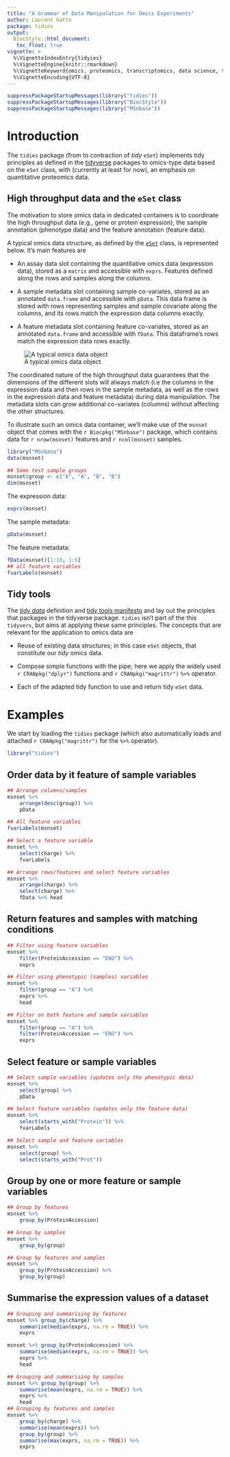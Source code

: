 ```yaml
---
title: "A Grammar of Data Manipulation for Omics Experiments"
author: Laurent Gatto
package: tidies
output:
  BiocStyle::html_document:
   toc_float: true
vignette: >
  %\VignetteIndexEntry{tidyies}
  %\VignetteEngine{knitr::rmarkdown}
  %\VignetteKeyword{omics, proteomics, transcriptomics, data science, tidyverse}
  %\VignetteEncoding{UTF-8}
---
```


```r
suppressPackageStartupMessages(library("tidies"))
suppressPackageStartupMessages(library("BiocStyle"))
suppressPackageStartupMessages(library("MSnbase"))
```

# Introduction
The `tidies` package (from to contraction of *tidy* `eSet`) implements
tidy principles as defined in
the [tidyverse](https://www.tidyverse.org/) packages to omics-type
data based on the `eSet` class, with (currently at least for now), an
emphasis on quantitative proteomics data.

## High throughput data and the `eSet` class

The motivation to store omics data in dedicated containers is to
coordinate the high throughput data (e.g., gene or protein
expression), the sample annotation (phenotype data) and the feature
annotation (feature data).

A typical omics data structure, as defined by
the
[`eSet`](https://bioconductor.org/packages/release/bioc/vignettes/Biobase/inst/doc/BiobaseDevelopment.pdf) class,
is represented below. It's main features are

- An assay data slot containing the quantitative omics data
  (expression data), stored as a `matrix` and accessible with `exprs`.
  Features defined along the rows and samples along the columns.

- A sample metadata slot containing sample co-variates, stored as an
  annotated `data.frame` and accessible with `pData`. This data frame
  is stored with rows representing samples and sample covariate along
  the columns, and its rows match the expression data columns exactly.

- A feature metadata slot containing feature co-variates, stored as an
  annotated `data.frame` and accessible with `fData`. This dataframe's
  rows match the expression data rows exactly.

![A typical omics data object](./msnset.png)

The coordinated nature of the high throughput data guarantees that the
dimensions of the different slots will always match (i.e the columns
in the expression data and then rows in the sample metadata, as well
as the rows in the expression data and feature metadata) during data
manipulation. The metadata slots can grow additional co-variates
(columns) without affecting the other structures.


To illustrate such an omics data container, we'll make use of the
`msnset` object that comes with the `r Biocpkg("MSnbase")` package,
which contains data for `r nrow(msnset)` features and `r ncol(msnset)`
samples.


```r
library("MSnbase")
data(msnset)

## Some test sample groups
msnset$group <- c("A", "A", "B", "B")
dim(msnset)
```

The expression data:

```r
exprs(msnset)
```

The sample metadata:

```r
pData(msnset)
```

The feature metadata:

```r
fData(msnset)[1:10, 1:5]
## all feature variables
fvarLabels(msnset)
```
## Tidy tools

The [*tidy data*](https://www.jstatsoft.org/article/view/v059i10)
definition
and
[tidy tools manifesto](http://tidyverse.tidyverse.org/articles/manifesto.html) and
lay out the principles that packages in the tidyverse
package. `tidies` isn't part of the this `tidyvers`, but aims at
applying these same principles. The concepts that are relevant for the
application to omics data are

- Reuse of existing data structures; in this case `eSet` objects, that
  constitute our *tidy* omics data.

- Compose simple functions with the pipe; here we apply the widely
  used `r CRANpkg("dplyr")` functions and `r CRANpkg("magrittr")`
  `%>%` operator.

- Each of the adapted tidy function to use and return tidy `eSet`
  data.

# Examples

We start by loading the `tidies` package (which also automatically
loads and attached `r CRANpkg("magrittr")` for the `%>%` operator).

```r
library("tidies")
```

## Order data by it feature of sample variables

```r
## Arrange columns/samples
msnset %>%
	arrange(desc(group)) %>%
	pData

## All feature variables
fvarLabels(msnset)

## Select a feature variable
msnset %>%
	select(charge) %>%
	fvarLabels

## Arrange rows/features and select feature variables
msnset %>%
	arrange(charge) %>%
	select(charge) %>%
	fData %>% head
```

## Return features and samples with matching conditions

```r
## Filter using feature variables
msnset %>%
	filter(ProteinAccession == "ENO") %>%
	exprs

## Filter using phenotypic (samples) variables
msnset %>%
	filter(group == "A") %>%
	exprs %>%
	head

## Filter on both feature and sample variables
msnset %>%
	filter(group == "A") %>%
	filter(ProteinAccession == "ENO") %>%
	exprs
```

## Select feature or sample variables

```r
## Select sample variables (updates only the phenotypic data)
msnset %>%
	select(group) %>%
	pData

## Select feature variables (updates only the feature data)
msnset %>%
	select(starts_with("Protein")) %>%
	fvarLabels

## Select sample and feature variables
msnset %>%
	select(group) %>%
	select(starts_with("Prot"))
```

## Group by one or more feature or sample variables

```r
## Group by features
msnset %>%
	group_by(ProteinAccession)

## Group by samples
msnset %>%
	group_by(group)

## Group by features and samples
msnset %>%
	group_by(ProteinAccession) %>%
	group_by(group)
```

## Summarise the expression values of a dataset

```r
## Grouping and summarising by features
msnset %>% group_by(charge) %>%
	summarise(median(exprs, na.rm = TRUE)) %>%
	exprs

msnset %>% group_by(ProteinAccession) %>%
	summarise(median(exprs, na.rm = TRUE)) %>%
	exprs %>%
	head

## Grouping and summarising by samples
msnset %>% group_by(group) %>%
	summarise(mean(exprs, na.rm = TRUE)) %>%
	exprs %>%
	head
## Grouping by features and samples
msnset %>%
	group_by(charge) %>%
	summarise(mean(exprs)) %>%
	group_by(group) %>%
	summarise(max(exprs, na.rm = TRUE)) %>%
	exprs
```

